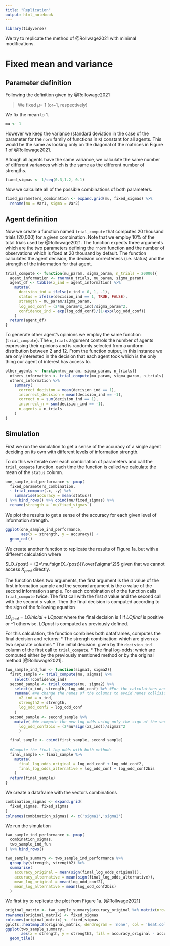 ```yaml
---
title: "Replication"
output: html_notebook
---
```


```r
library(tidyverse)
```


We try to replicate the method of @Rollwage2021 with minimal modifications.

# Fixed mean and variance

## Parameter definition

Following the definition given by @Rollowage2021

> We fixed $\mu$= 1 (or−1, respectively)

We fix the mean to 1.

```r
mu <- 1
```

However we keep the variance (standard deviation in the case of the parameter for the `norm` family of functions in `R`) constant for all agents. This would be the same as looking only on the diagonal of the matrices in Figure 1 of @Rollowage2021. 

Altough all agents have the same variance, we calculate the same number of different variances which is the same as the different number of strengths. 

```r
fixed_sigmas <- 1/seq(0.3,1.2, 0.1)
```

Now we calculate all of the possible combinations of both parameters. 

```r
fixed_parameters_combination <- expand.grid(mu, fixed_sigmas) %>%
  rename(mu = Var1, sigma = Var2)
```

## Agent definition

Now we create a function named `trial_compute` that computes 20 thousand trials (20,000) for a given combination. Note that we employ 10% of the total trials used by @Rollowage2021. The function expects three arguments which are the two parameters defining the `rnorm` function and the number of observations which is fixed at 20 thousand by default. The function calculates the agent decision, the decision correcteness (i.e. status) and the strength of the information for that agent. 

```r
trial_compute <- function(mu_param, sigma_param, n_trials = 20000){
  agent_information <- rnorm(n_trials, mu_param, sigma_param)
  agent_df <- tibble(x_ind = agent_information) %>%
    mutate(
      decision_ind = ifelse(x_ind > 0, 1, -1),
      status = ifelse(decision_ind == 1, TRUE, FALSE),
      strength = mu_param/sigma_param,
      log_odd_conf = (2*mu_param*x_ind)/sigma_param^2,
      confidence_ind = exp(log_odd_conf)/(1+exp(log_odd_conf))
    )
  return(agent_df)
}
```

To generate other agent's opinions we employ the same function (`trial_compute`). The `n_trials` argument controls the number of agents expressing their opinions and is randomly selected from a uniform distribution between 2 and 12. From the function output, in this instance we are only interested in the decision that each agent took which is the only thing our agent of interest has access to. 

```r
other_agents <- function(mu_param, sigma_param, n_trials){
  others_information <- trial_compute(mu_param, sigma_param, n_trials)
  others_information %>% 
    summary(
      correct_decision = mean(decision_ind == 1),
      incorrect_decision = mean(decision_ind == -1),
      correct_n = sum(decision_ind == 1),
      incorrect_n = sum(decision_ind == -1),
      n_agents = n_trials
    )
}
```


## Simulation

First we run the simulation to get a sense of the accuracy of a single agent deciding on its own with different levels of information strength. 

To do this we iterate over each combination of parameters and call the `trial_compute` function. each time the function is called we calculate the mean of the `status` column.

```r
one_sample_ind_performance <- pmap(
  fixed_parameters_combination,
  ~ trial_compute(.x, .y) %>%
    summarise(accuracy = mean(status)) 
) %>% bind_rows() %>% cbind(mu/fixed_sigmas) %>% 
  rename(strength = `mu/fixed_sigmas`)
```

We plot the results to get a sense of the accuracy for each given level of information strength.

```r
ggplot(one_sample_ind_performance,
       aes(x = strength, y = accuracy)) +
  geom_col()
```

We create another function to replicate the results of Figure 1a. but with a different calculation where

$LO_{post} = {2*\mu*sign(X_{post})}\over{\sigma^2}$ given that we cannot access $X_{post}$ directly. 

The function takes two arguments, the first argument is the $\sigma$ value of the first information sample and the second argument is the $\sigma$ value of the second information sample. For each combination of $\sigma$ the function calls `trial_compute` twice. The first call with the first $\sigma$ value and the second call with the second $\sigma$ value. Then the final decision is computed according to the sign of the following equation

$LO_{final} = LO{inicial} + LO{post}$ where the final decision is 1 if $LO{final}$ is positive or -1 otherwise. $LO{post}$ is computed as previously defined. 

For this calculation, the function combines both dataframes, computes the final decision and returns:
* The strengh combination: which are given as two separate columns
* The initial decision: given by the `decision_ind` column of the first call to `trial_compute`.
* The final log-odds: which are computed either by the previously mentioned method or by the original method [@Rollowage2021].

```r
two_sample_ind_fun <- function(sigma1, sigma2){
  first_sample <- trial_compute(mu, sigma1) %>%
    select(!confidence_ind)
  second_sample <- trial_compute(mu, sigma2) %>%
    select(x_ind, strength, log_odd_conf) %>% #For the calculations and the output we only need the following columns
    rename( #We change the names of the columns to avoid names collisions with the first_sample dataframe
      x2_ind = x_ind, 
      strength2 = strength, 
      log_odd_conf2 = log_odd_conf
    ) 
  second_sample <- second_sample %>%
    mutate( #We compute the new log-odds using only the sign of the second sample information
      log_odd_conf2bis = (2*mu*sign(x2_ind))/sigma2^2 
      )

  final_sample <- cbind(first_sample, second_sample)
  
  #Compute the final log-odds with both methods
  final_sample <- final_sample %>% 
    mutate(
      final_log_odds_original = log_odd_conf + log_odd_conf2,
      final_log_odds_alternative = log_odd_conf + log_odd_conf2bis
    )
  return(final_sample)
}
```

We create a dataframe with the vectors combinations

```r
combination_sigmas <- expand.grid(
  fixed_sigmas, fixed_sigmas
)
colnames(combination_sigmas) <- c('sigma1','sigma2')
```

We run the simulation

```r
two_sample_ind_performance <- pmap(
  combination_sigmas,
  two_sample_ind_fun
) %>% bind_rows()
```


```r
two_sample_summary <- two_sample_ind_performance %>% 
  group_by(strength, strength2) %>%
  summarise(
    accuracy_original = mean(sign(final_log_odds_original)),
    accuracy_alternative = mean(sign(final_log_odds_alternative)),
    mean_log_original = mean(log_odd_conf2),
    mean_log_alternative = mean(log_odd_conf2bis)
  )
```

We first try to replicate the plot from Figure 1a. [@Rollwage2021]

```r
original_matrix <- two_sample_summary$accuracy_original %>% matrix(nrow = 10, ncol = 10)
rownames(original_matrix) <- fixed_sigmas
colnames(original_matrix) <- fixed_sigmas
gplots::heatmap.2(original_matrix, dendrogram = 'none', col = 'heat.colors', symm = T, trace = 'none')
ggplot(two_sample_summary, 
       aes(x = strength, y = strength2, fill = accuracy_original - accuracy_alternative)) +
  geom_tile()
```

